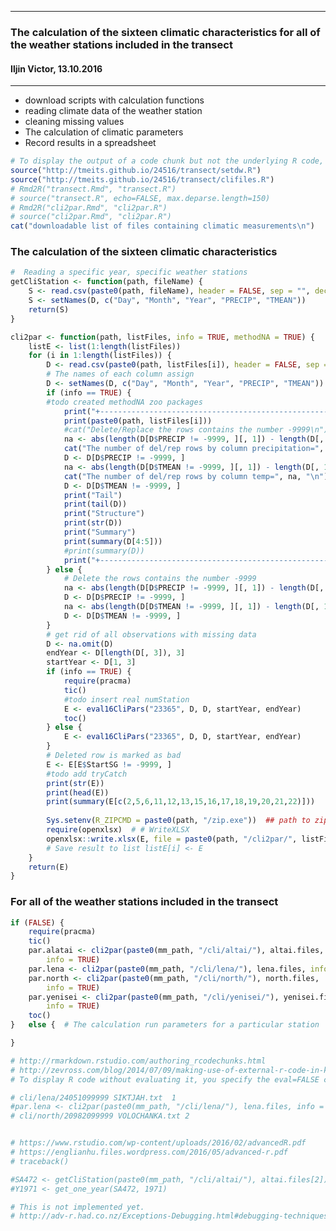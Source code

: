 ***
###  The calculation of the sixteen climatic characteristics for all of the weather stations included in the transect
#### Iljin Victor, 13.10.2016
***
  + download scripts with calculation functions
  + reading climate data of the weather station
  + cleaning missing values 
  + The calculation of climatic parameters
  + Record results in a spreadsheet 

```r
# To display the output of a code chunk but not the underlying R code, you specify the echo=FALSE option:
source("http://tmeits.github.io/24516/transect/setdw.R")
source("http://tmeits.github.io/24516/transect/clifiles.R")
# Rmd2R("transect.Rmd", "transect.R")
# source("transect.R", echo=FALSE, max.deparse.length=150)
# Rmd2R("cli2par.Rmd", "cli2par.R")
# source("cli2par.Rmd", "cli2par.R")
cat("downloadable list of files containing climatic measurements\n")

```
### The calculation of the sixteen climatic characteristics

```r
#  Reading a specific year, specific weather stations
getCliStation <- function(path, fileName) {
    S <- read.csv(paste0(path, fileName), header = FALSE, sep = "", dec = ".")
    S <- setNames(D, c("Day", "Month", "Year", "PRECIP", "TMEAN"))
    return(S)
}

cli2par <- function(path, listFiles, info = TRUE, methodNA = TRUE) {
    listE <- list(1:length(listFiles))
    for (i in 1:length(listFiles)) {
        D <- read.csv(paste0(path, listFiles[i]), header = FALSE, sep = "", dec = ".")
        # The names of each column assign
        D <- setNames(D, c("Day", "Month", "Year", "PRECIP", "TMEAN"))
        if (info == TRUE) {
        #todo created methodNA zoo packages
            print("+---------------------------------------------------------+")
            print(paste0(path, listFiles[i]))
            #cat("Delete/Replace the rows contains the number -9999\n")
            na <- abs(length(D[D$PRECIP != -9999, ][, 1]) - length(D[, 1]))
            cat("The number of del/rep rows by column precipitation=", na, "\n")
            D <- D[D$PRECIP != -9999, ]
            na <- abs(length(D[D$TMEAN != -9999, ][, 1]) - length(D[, 1]))
            cat("The number of del/rep rows by column temp=", na, "\n")
            D <- D[D$TMEAN != -9999, ]
            print("Tail")
            print(tail(D))
            print("Structure")
            print(str(D))
            print("Summary")
            print(summary(D[4:5]))
            #print(summary(D))
            print("+---------------------------------------------------------+")
        } else {
            # Delete the rows contains the number -9999
            na <- abs(length(D[D$PRECIP != -9999, ][, 1]) - length(D[, 1]))
            D <- D[D$PRECIP != -9999, ]
            na <- abs(length(D[D$TMEAN != -9999, ][, 1]) - length(D[, 1]))
            D <- D[D$TMEAN != -9999, ]
        }
        # get rid of all observations with missing data
        D <- na.omit(D)
        endYear <- D[length(D[, 3]), 3]
        startYear <- D[1, 3]
        if (info == TRUE) {
            require(pracma)
            tic()
            #todo insert real numStation
            E <- eval16CliPars("23365", D, D, startYear, endYear)
            toc()
        } else {
            E <- eval16CliPars("23365", D, D, startYear, endYear)
        }
        # Deleted row is marked as bad
        E <- E[E$StartSG != -9999, ]
        #todo add tryCatch
        print(str(E))
        print(head(E))
        print(summary(E[c(2,5,6,11,12,13,15,16,17,18,19,20,21,22)]))
        
        Sys.setenv(R_ZIPCMD = paste0(path, "/zip.exe"))  ## path to zip.exe
        require(openxlsx)  # # WriteXLSX
        openxlsx::write.xlsx(E, file = paste0(path, "/cli2par/", listFiles[i], ".xlsx"))
        # Save result to list listE[i] <- E
    }
    return(E)
}
```
###  For all of the weather stations included in the transect

```r
if (FALSE) {
    require(pracma)
    tic()
    par.alatai <- cli2par(paste0(mm_path, "/cli/altai/"), altai.files, 
        info = TRUE)
    par.lena <- cli2par(paste0(mm_path, "/cli/lena/"), lena.files, info = TRUE)
    par.north <- cli2par(paste0(mm_path, "/cli/north/"), north.files, 
        info = TRUE)
    par.yenisei <- cli2par(paste0(mm_path, "/cli/yenisei/"), yenisei.files, 
        info = TRUE)
    toc()
}   else {  # The calculation run parameters for a particular station

}

```
```r
# http://rmarkdown.rstudio.com/authoring_rcodechunks.html
# http://zevross.com/blog/2014/07/09/making-use-of-external-r-code-in-knitr-and-r-markdown/
# To display R code without evaluating it, you specify the eval=FALSE chunk option:

# cli/lena/24051099999 SIKTJAH.txt  1
#par.lena <- cli2par(paste0(mm_path, "/cli/lena/"), lena.files, info = TRUE)
# cli/north/20982099999 VOLOCHANKA.txt 2


# https://www.rstudio.com/wp-content/uploads/2016/02/advancedR.pdf
# https://englianhu.files.wordpress.com/2016/05/advanced-r.pdf
# traceback()

#SA472 <- getCliStation(paste0(mm_path, "/cli/altai/"), altai.files[2])
#Y1971 <- get_one_year(SA472, 1971)

# This is not implemented yet.
# http://adv-r.had.co.nz/Exceptions-Debugging.html#debugging-techniques

```











